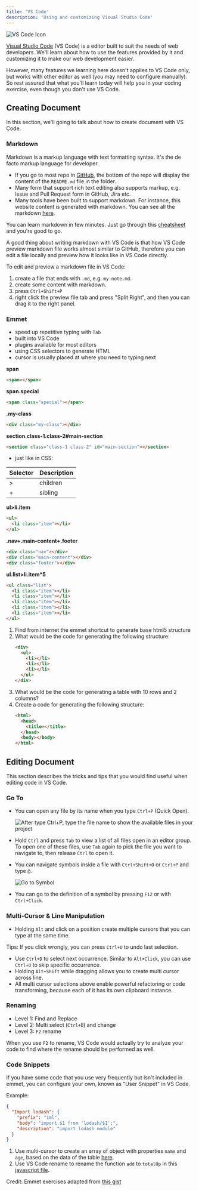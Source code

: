 ```yaml
---
title: 'VS Code'
description: 'Using and customizing Visual Studio Code'
---
```


![VS Code Icon](vs-code-icon.png)

[Visual Studio Code][vs-code] (VS Code) is a editor built to suit the needs of web developers. We'll learn about how to use the features provided by it and customizing it to make our web development easier.

However, many features we learning here doesn't applies to VS Code only, but works with other editor as well (you may need to configure manually). So rest assured that what you'll learn today will help you in your coding exercise, even though you don't use VS Code.

## Creating Document

In this section, we'll going to talk about how to create document with VS Code.

### Markdown

Markdown is a markup language with text formatting syntax. It's the de facto markup language for developer.

- If you go to most repo in [GitHub], the bottom of the repo will display the content of the `README.md` file in the folder.
- Many form that support rich text editing also supports markup, e.g. Issue and Pull Request form in GitHub, Jira etc.
- Many tools have been built to support markdown. For instance, this website content is generated with markdown. You can see all the markdown [here][website-repo].

You can learn markdown in few minutes. Just go through this [cheatsheet][markdown-cheatsheet] and you're good to go.

A good thing about writing markdown with VS Code is that how VS Code preview markdown file works almost similar to GitHub, therefore you can edit a file locally and preview how it looks like in VS Code directly.

To edit and preview a markdown file in VS Code:

1.  create a file that ends with `.md`, e.g. `my-note.md`.
1.  create some content with markdown.
1.  press `Ctrl+Shift+P`
1.  right click the preview file tab and press "Split Right", and then you can drag it to the right panel.

### Emmet

- speed up repetitive typing with `Tab`
- built into VS Code
- plugins available for most editors
- using CSS selectors to generate HTML
- cursor is usually placed at where you need to typing next

**span**

```html noWrapper
<span></span>
```

**span.special**

```html noWrapper
<span class="special"></span>
```

**.my-class**

```html noWrapper
<div class="my-class"></div>
```

**section.class-1.class-2#main-section**

```html noWrapper
<section class="class-1 class-2" id="main-section"></section>
```

- just like in CSS:

| Selector | Description |
| -------- | ----------- |
| >        | children    |
| +        | sibling     |

**ul>li.item**

```html noWrapper
<ul>
  <li class="item"></li>
</ul>
```

**.nav+.main-content+.footer**

```html noWrapper
<div class="nav"></div>
<div class="main-content"></div>
<div class="footer"></div>
```

**ul.list>li.item\*5**

```html noWrapper
<ul class="list">
  <li class="item"></li>
  <li class="item"></li>
  <li class="item"></li>
  <li class="item"></li>
  <li class="item"></li>
</ul>
```

<Exercise title="Exercise">

1.  Find from internet the emmet shortcut to generate base html5 structure
1.  What would be the code for generating the following structure:
    ```html noWrapper
    <div>
      <ul>
        <li></li>
        <li></li>
        <li></li>
      </ul>
    </div>
    ```
1.  What would be the code for generating a table with 10 rows and 2 columns?
1.  Create a code for generating the following structure:
    ```html noWrapper
    <html>
      <head>
        <title></title>
      </head>
      <body></body>
    </html>
    ```

</Exercise>

## Editing Document

This section describes the tricks and tips that you would find useful when editing code in VS Code.

### Go To

- You can open any file by its name when you type `Ctrl+P` (Quick Open).

  ![After type Ctrl+P, type the file name to show the available files in your project](quick-open.png)

- Hold `Ctrl` and press `Tab` to view a list of all files open in an editor group. To open one of these files, use `Tab` again to pick the file you want to navigate to, then release `Ctrl` to open it.

- You can navigate symbols inside a file with `Ctrl+Shift+O` or `Ctrl+P` and type `@`.

  ![Go to Symbol](go-to-symbol.png)

- You can go to the definition of a symbol by pressing `F12` or with `Ctrl+Click`.

### Multi-Cursor & Line Manipulation

- Holding `Alt` and click on a position create multiple cursors that you can type at the same time.

<aside>

Tips: If you click wrongly, you can press `Ctrl+U` to undo last selection.

</aside>

- Use `Ctrl+D` to select next occurrence. Similar to `Alt+Click`, you can use `Ctrl+U` to skip specific occurrence.
- Holding `Alt+Shift` while dragging allows you to create multi cursor across line.
- All multi cursor selections above enable powerful refactoring or code transforming, because each of it has its own clipboard instance.

### Renaming

- Level 1: Find and Replace
- Level 2: Multi select (`Ctrl+D`) and change
- Level 3: `F2` rename

When you use `F2` to rename, VS Code would actually try to analyze your code to find where the rename should be performed as well.

### Code Snippets

If you have some code that you use very frequently but isn't included in emmet, you can configure your own, known as "User Snippet" in VS Code.

Example:

```json
{
  "Import lodash": {
    "prefix": "iml",
    "body": "import $1 from 'lodash/$1';",
    "description": "import lodash module"
  }
}
```

<Exercise title="Exercise">

1.  Use multi-cursor to create an array of object with properties `name` and `age`, based on the data of the table [here](https://gist.github.com/malcolm-kee/d92e8b60ce1369eadc06b7e6f9a88b70#file-multi-cursor-html).
1.  Use VS Code rename to rename the function `add` to `totalUp` in this [javascript file](https://gist.github.com/malcolm-kee/d92e8b60ce1369eadc06b7e6f9a88b70#file-rename-function-js).

<aside>

Credit: Emmet exercises adapted from [this gist](https://gist.github.com/cirops/4715058)

</aside>

</Exercise>

[vs-code]: https://code.visualstudio.com/
[github]: https://github.com/
[website-repo]: https://github.com/malcolm-kee/frontend-developer-toolbox
[markdown-cheatsheet]: https://github.com/adam-p/markdown-here/wiki/Markdown-Cheatsheet
